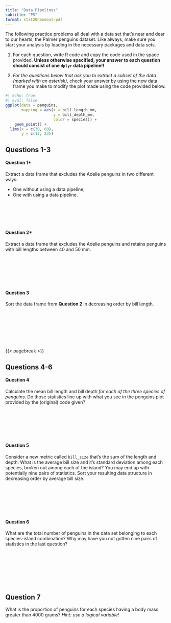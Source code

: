 ```yaml
---
title: "Data Pipelines"
subtitle: "PS"
format: stat20handout-pdf
---
```


The following practice problems all deal with a data set that's near and dear to our hearts, the Palmer penguins dataset. Like always, make sure you start your analysis by loading in the necessary packages and data sets. 

1. For each question, write R code and copy the code used in the space provided. **Unless otherwise specified, your answer to each question should consist of one `dplyr` data pipeline!!**

2. *For the questions below that ask you to extract a subset of the data (marked with an asterisk)*, check your answer by using the new data frame you make to modify the plot made using the code provided below.

```r
#| echo: true
#| eval: false
ggplot(data = penguins,
       mapping = aes(x = bill_length_mm,
                     y = bill_depth_mm,
                     color = species)) +
    geom_point() +
  lims(x = c(30, 60),
       y = c(12, 23))
```

## Questions 1-3

#### Question 1*

Extract a data frame that excludes the Adelie penguins in two different ways:

-   One without using a data pipeline;
-   One with using a data pipeline.

\
\
\
\



#### Question 2*

Extract a data frame that excludes the Adelie penguins and retains penguins with bill lengths between 40 and 50 mm.

\
\
\
\
\

#### Question 3

Sort the data frame from **Question 2** in decreasing order by bill length.

\
\
\
\
\
\

{{< pagebreak >}}

## Questions 4-6


#### Question 4

Calculate the mean bill length and bill depth *for each of the three species of penguins*. Do those statistics line up with what you see in the penguins plot provided by the (original) code given?

\
\
\
\
\



#### Question 5

Consider a new metric called `bill_size` that's the sum of the length and depth. What is the average bill size and it's standard deviation among each species, broken out among each of the island? You may end up with potentially nine pairs of statistics. Sort your resulting data structure in decreasing order by average bill size.

\
\
\
\
\

#### Question 6

What are the total number of penguins in the data set belonging to each species-island combination? Why may have you not gotten nine pairs of statistics in the last question?

\
\
\
\
\
\

## Question 7

What is the proportion of penguins for each species having a body mass greater than 4000 grams? *Hint: use a logical variable!*




